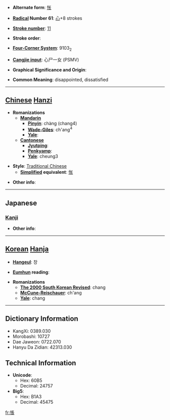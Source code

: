 * '''Alternate form''': [[怅]]

* '''[[Wiktionary:Chinese radical index| Radical]] Number 61''': [[Wiktionary:Chinese radical index 心|心]]+8 strokes

* '''[[Wiktionary:Chinese total strokes index|Stroke number]]''': [[Wiktionary:Chinese total strokes index 11|11]]

* '''Stroke order''': 

* '''[[Wiktionary:Chinese four corner index|Four-Corner System]]''': 9103<sub>2</sub>

* '''[[Wiktionary:Chinese Cangjie index|Cangjie input]]''': 心尸一女 (PSMV)

* '''Graphical Significance and Origin''': 

* '''Common Meaning''': disappointed, dissatisfied

----

== [[Chinese]] [[Hanzi]] ==

* '''Romanizations'''
** '''[[Mandarin]]'''
*** '''[[Pinyin]]''': chàng (chang4)
*** '''[[Wade-Giles]]''': ch'ang<sup>4</sup>
*** '''[[Yale]]''': 
** '''[[Cantonese]]'''
*** '''[[Jyutping]]''':
*** '''[[Penkyamp]]''': 
*** '''[[Yale]]''': cheung3

* '''Style''': [[Traditional Chinese]] 
** '''[[Simplified Chinese|Simplified]] equivalent''': [[怅]]

* '''Other info''': 

----

==Japanese==
===[[Kanji]]===
{{kanji|on readings=[[ちょう]] (chō)|kun readings=[[いたむ]] (itamu), [[うらむ]] (uramu)}}

* '''Other info''':  

----

== [[Korean]] [[Hanja]] ==

* '''[[Hangeul]]''': 창

* '''[[Eumhun]] reading''': 

* '''Romanizations'''
** '''[[The 2000 South Korean Revised Romanization|The 2000 South Korean Revised]]''': chang
** '''[[McCune-Reischauer]]''': ch'ang
** '''[[Yale]]''': chang

----

== Dictionary Information ==

* KangXi: 0389.030
* Morobashi: 10727
* Dae Jaweon: 0722.070
* Hanyu Da Zidian: 42313.030

== Technical Information ==

* '''Unicode''':
** Hex: 60B5
** Decimal: 24757
* '''Big5''':
** Hex: B1A3
** Decimal: 45475

[[fr:悵]]